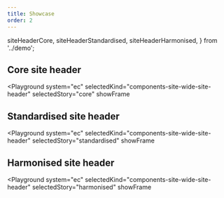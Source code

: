 ```yaml
---
title: Showcase
order: 2
---
```



  siteHeaderCore,
  siteHeaderStandardised,
  siteHeaderHarmonised,
} from '../demo';

## Core site header

<Playground
  system="ec"
  selectedKind="components-site-wide-site-header"
  selectedStory="core"
  showFrame
>
  <Html markup={siteHeaderCore} />
</Playground>

## Standardised site header

<Playground
  system="ec"
  selectedKind="components-site-wide-site-header"
  selectedStory="standardised"
  showFrame
>
  <Html markup={siteHeaderStandardised} />
</Playground>

## Harmonised site header

<Playground
  system="ec"
  selectedKind="components-site-wide-site-header"
  selectedStory="harmonised"
  showFrame
>
  <Html markup={siteHeaderHarmonised} />
</Playground>
